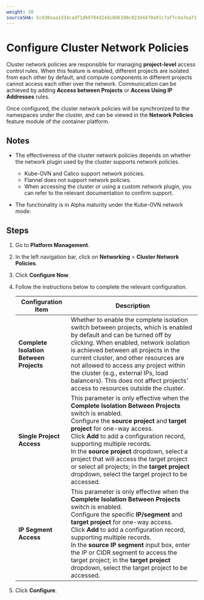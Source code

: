```yaml
---
weight: 20
sourceSHA: 5cd30aaa1d34cadf1db9784d24dc0d6190c923d4470a01c7affc4a7ea71f76ed
---
```


# Configure Cluster Network Policies

Cluster network policies are responsible for managing **project-level** access control rules. When this feature is enabled, different projects are isolated from each other by default, and compute components in different projects cannot access each other over the network. Communication can be achieved by adding **Access between Projects** or **Access Using IP Addresses** rules.

Once configured, the cluster network policies will be synchronized to the namespaces under the cluster, and can be viewed in the **Network Policies** feature module of the container platform.

## Notes

- The effectiveness of the cluster network policies depends on whether the network plugin used by the cluster supports network policies.

  - Kube-OVN and Calico support network policies.
  - Flannel does not support network policies.
  - When accessing the cluster or using a custom network plugin, you can refer to the relevant documentation to confirm support.

- The functionality is in Alpha maturity under the Kube-OVN network mode.

## Steps

1. Go to **Platform Management**.

2. In the left navigation bar, click on **Networking** > **Cluster Network Policies**.

3. Click **Configure Now**.

4. Follow the instructions below to complete the relevant configuration.

   | Configuration Item                      | Description                                                                                                                                                                                                                                                                                                                                                                                                                                                              |
   | --------------------------------------- | ------------------------------------------------------------------------------------------------------------------------------------------------------------------------------------------------------------------------------------------------------------------------------------------------------------------------------------------------------------------------------------------------------------------------------------------------------------------------ |
   | **Complete Isolation Between Projects** | Whether to enable the complete isolation switch between projects, which is enabled by default and can be turned off by clicking. When enabled, network isolation is achieved between all projects in the current cluster, and other resources are not allowed to access any project within the cluster (e.g., external IPs, load balancers). This does not affect projects' access to resources outside the cluster.                                                     |
   | **Single Project Access**               | This parameter is only effective when the **Complete Isolation Between Projects** switch is enabled.<br />Configure the **source project** and **target project** for one-way access.<br />Click **Add** to add a configuration record, supporting multiple records.<br />In the **source project** dropdown, select a project that will access the target project or select all projects; in the **target project** dropdown, select the target project to be accessed. |
   | **IP Segment Access**                   | This parameter is only effective when the **Complete Isolation Between Projects** switch is enabled.<br />Configure the specific **IP/segment** and **target project** for one-way access.<br />Click **Add** to add a configuration record, supporting multiple records.<br />In the **source IP segment** input box, enter the IP or CIDR segment to access the target project; in the **target project** dropdown, select the target project to be accessed.          |

5. Click **Configure**.
